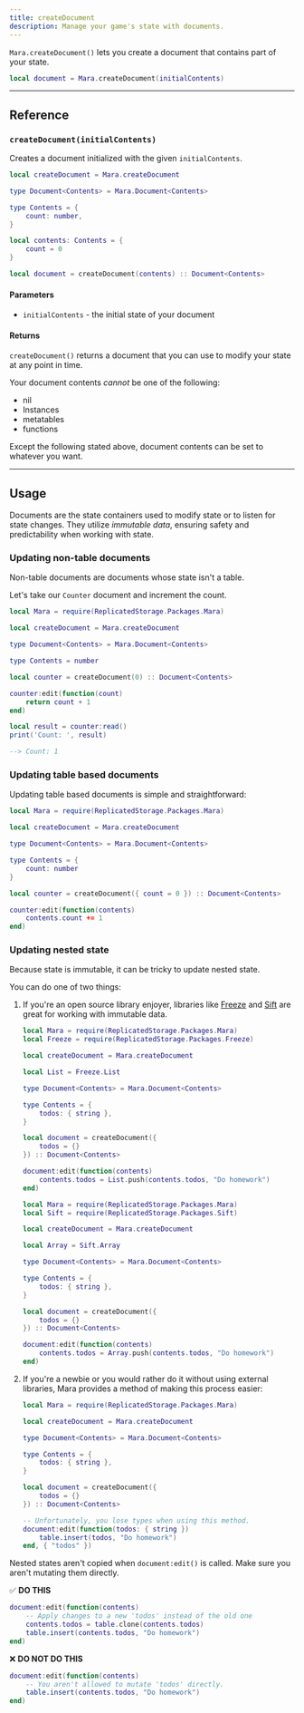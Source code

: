 ```yaml
---
title: createDocument
description: Manage your game's state with documents.
---
```



`Mara.createDocument()` lets you create a document that contains part of your state.

```lua
local document = Mara.createDocument(initialContents)
```

---

## Reference

### `createDocument(initialContents)`

Creates a document initialized with the given `initialContents`.

```lua showLineNumbers
local createDocument = Mara.createDocument

type Document<Contents> = Mara.Document<Contents>

type Contents = {
    count: number,
}

local contents: Contents = {
    count = 0
}

local document = createDocument(contents) :: Document<Contents>
```

#### Parameters

- `initialContents` - the initial state of your document

#### Returns

`createDocument()` returns a document that you can use to modify your state at any point in time.

<Aside title = "Caveats">

Your document contents _cannot_ be one of the following:

- nil
- Instances
- metatables
- functions

</Aside>

Except the following stated above, document contents can be set to whatever you want.

---

## Usage

Documents are the state containers used to modify state or to listen for state changes. They utilize _immutable data_, ensuring safety and predictability when working with state.

### Updating non-table documents

Non-table documents are documents whose state isn't a table. 

Let's take our `Counter` document and increment the count.

```lua showLineNumbers
local Mara = require(ReplicatedStorage.Packages.Mara)

local createDocument = Mara.createDocument

type Document<Contents> = Mara.Document<Contents>

type Contents = number

local counter = createDocument(0) :: Document<Contents>

counter:edit(function(count)
    return count + 1
end)

local result = counter:read()
print('Count: ', result)
```
```lua
--> Count: 1
```

### Updating table based documents

Updating table based documents is simple and straightforward:

```lua showLineNumbers
local Mara = require(ReplicatedStorage.Packages.Mara)

local createDocument = Mara.createDocument

type Document<Contents> = Mara.Document<Contents>

type Contents = {
    count: number
}

local counter = createDocument({ count = 0 }) :: Document<Contents>

counter:edit(function(contents)
    contents.count += 1
end)
```

### Updating nested state

Because state is immutable, it can be tricky to update nested state.

You can do one of two things:

<Steps>

1. If you're an open source library enjoyer, libraries like [Freeze](https://github.com/duckarmor/Freeze) and [Sift](https://github.com/cxmeel/sift) are great for working with immutable data.
    
    <Tabs>
    <TabItem label = "Freeze">

    ```lua showLineNumbers
    local Mara = require(ReplicatedStorage.Packages.Mara)
    local Freeze = require(ReplicatedStorage.Packages.Freeze)

    local createDocument = Mara.createDocument

    local List = Freeze.List

    type Document<Contents> = Mara.Document<Contents>

    type Contents = {
        todos: { string },
    }

    local document = createDocument({
        todos = {}
    }) :: Document<Contents>

    document:edit(function(contents)
        contents.todos = List.push(contents.todos, "Do homework")
    end)
    ```

    </TabItem>

    <TabItem label = "Sift">

    ```lua showLineNumbers
    local Mara = require(ReplicatedStorage.Packages.Mara)
    local Sift = require(ReplicatedStorage.Packages.Sift)

    local createDocument = Mara.createDocument

    local Array = Sift.Array

    type Document<Contents> = Mara.Document<Contents>

    type Contents = {
        todos: { string },
    }

    local document = createDocument({
        todos = {}
    }) :: Document<Contents>

    document:edit(function(contents)
        contents.todos = Array.push(contents.todos, "Do homework")
    end)
    ```
    </TabItem>
    </Tabs>

2. If you're a newbie or you would rather do it without using external libraries, Mara provides a method of making this process easier:
    
    ```lua showLineNumbers
    local Mara = require(ReplicatedStorage.Packages.Mara)
    
    local createDocument = Mara.createDocument

    type Document<Contents> = Mara.Document<Contents>

    type Contents = {
        todos: { string },
    }

    local document = createDocument({
        todos = {}
    }) :: Document<Contents>

    -- Unfortunately, you lose types when using this method.
    document:edit(function(todos: { string })
        table.insert(todos, "Do homework")
    end, { "todos" })
    ```

</Steps>

<Aside type='caution' title = "Do not mutate nested state directly!">

Nested states aren't copied when `document:edit()` is called. Make sure you aren't mutating them directly.

✅ **DO THIS**
```lua ins={ 3-4 }
document:edit(function(contents)
    -- Apply changes to a new 'todos' instead of the old one
    contents.todos = table.clone(contents.todos)
    table.insert(contents.todos, "Do homework")
end)
```

❌ **DO NOT DO THIS**
```lua del={ 3 }
document:edit(function(contents)
    -- You aren't allowed to mutate 'todos' directly.
    table.insert(contents.todos, "Do homework") 
end)
```

</Aside>
